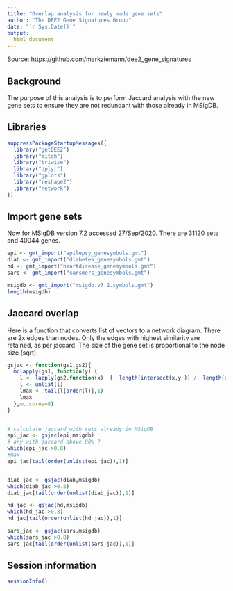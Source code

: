 ```yaml
---
title: "Overlap analysis for newly made gene sets"
author: "The DEE2 Gene Signatures Group"
date: "`r Sys.Date()`"
output:
  html_document
---
```

Source: https://github.com/markziemann/dee2_gene_signatures

## Background

The purpose of this analysis is to perform Jaccard analysis with the new gene sets to ensure they are not redundant
with those already in MSigDB.

## Libraries

```r
suppressPackageStartupMessages({
  library("getDEE2")
  library("mitch")
  library("triwise")
  library("dplyr")
  library("gplots")
  library("reshape2")
  library("network")
})
```

## Import gene sets

Now for MSigDB version 7.2 accessed 27/Sep/2020.
There are 31120 sets and 40044 genes.

```r

epi <- gmt_import("epilepsy_genesymbols.gmt")
diab <- gmt_import("diabetes_genesymbols.gmt")
hd <- gmt_import("heartdisease_genesymbols.gmt")
sars <- gmt_import("sarsmers_genesymbols.gmt")

msigdb <- gmt_import("msigdb.v7.2.symbols.gmt")
length(msigdb)

```

## Jaccard overlap

Here is a function that converts list of vectors to a network diagram.
There are 2x edges than nodes.
Only the edges with highest similarity are retained, as per jaccard.
The size of the gene set is proportional to the node size (sqrt).

```r
gsjac <- function(gs1,gs2){
  mclapply(gs1, function(y) {
    l <- lapply(gs2,function(x)  {  length(intersect(x,y )) /  length(union(x,y )) } ) 
    l <- unlist(l)
    lmax <- tail(l[order(l)],1)
    lmax
  },mc.cores=8)    
}


# calculate jaccard with sets already in MSigDB
epi_jac <- gsjac(epi,msigdb)
# any with jaccard above 80% ?
which(epi_jac >0.8)
#max
epi_jac[tail(order(unlist(epi_jac)),1)]


diab_jac <- gsjac(diab,msigdb)
which(diab_jac >0.8)
diab_jac[tail(order(unlist(diab_jac)),1)]

hd_jac <- gsjac(hd,msigdb)
which(hd_jac >0.8)
hd_jac[tail(order(unlist(hd_jac)),1)]

sars_jac <- gsjac(sars,msigdb)
which(sars_jac >0.8)
sars_jac[tail(order(unlist(sars_jac)),1)]

```

## Session information

```r
sessionInfo()
```

